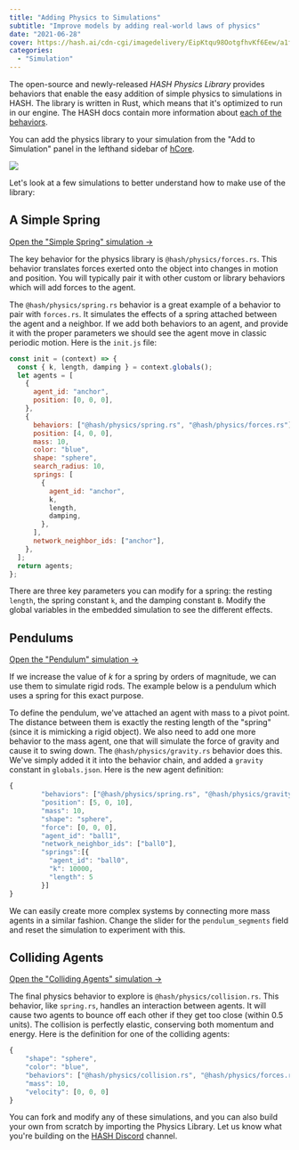 ```yaml
---
title: "Adding Physics to Simulations"
subtitle: "Improve models by adding real-world laws of physics"
date: "2021-06-28"
cover: https://hash.ai/cdn-cgi/imagedelivery/EipKtqu98OotgfhvKf6Eew/a1f0bd7b-fb28-451e-e2ef-e5a67f4e2900/public
categories:
  - "Simulation"
---
```


The open-source and newly-released _HASH Physics Library_ provides behaviors that enable the easy addition of simple physics to simulations in HASH. The library is written in Rust, which means that it's optimized to run in our engine. The HASH docs contain more information about [each of the behaviors](https://hash.dev/docs/simulations/concepts/physics).

You can add the physics library to your simulation from the "Add to Simulation" panel in the lefthand sidebar of [hCore](https://hash.ai/platform/core).

![](https://hash.ai/cdn-cgi/imagedelivery/EipKtqu98OotgfhvKf6Eew/f7930a5a-fe76-45fe-c90d-3786a15dce00/public)

Let's look at a few simulations to better understand how to make use of the library:

## A Simple Spring

[Open the "Simple Spring" simulation ->](https://simulation.hash.ai/@hash/hanging-spring)

The key behavior for the physics library is `@hash/physics/forces.rs`. This behavior translates forces exerted onto the object into changes in motion and position. You will typically pair it with other custom or library behaviors which will add forces to the agent.

The `@hash/physics/spring.rs` behavior is a great example of a behavior to pair with `forces.rs`. It simulates the effects of a spring attached between the agent and a neighbor. If we add both behaviors to an agent, and provide it with the proper parameters we should see the agent move in classic periodic motion. Here is the `init.js` file:

```javascript
const init = (context) => {
  const { k, length, damping } = context.globals();
  let agents = [
    {
      agent_id: "anchor",
      position: [0, 0, 0],
    },
    {
      behaviors: ["@hash/physics/spring.rs", "@hash/physics/forces.rs"],
      position: [4, 0, 0],
      mass: 10,
      color: "blue",
      shape: "sphere",
      search_radius: 10,
      springs: [
        {
          agent_id: "anchor",
          k,
          length,
          damping,
        },
      ],
      network_neighbor_ids: ["anchor"],
    },
  ];
  return agents;
};
```

There are three key parameters you can modify for a spring: the resting `length`, the spring constant `k`, and the damping constant `B`. Modify the global variables in the embedded simulation to see the different effects.

## Pendulums

[Open the "Pendulum" simulation ->](https://simulation.hash.ai/@hash/pendulum)

If we increase the value of _k_ for a spring by orders of magnitude, we can use them to simulate rigid rods. The example below is a pendulum which uses a spring for this exact purpose.

To define the pendulum, we've attached an agent with mass to a pivot point. The distance between them is exactly the resting length of the "spring" (since it is mimicking a rigid object). We also need to add one more behavior to the mass agent, one that will simulate the force of gravity and cause it to swing down. The `@hash/physics/gravity.rs` behavior does this. We've simply added it it into the behavior chain, and added a `gravity` constant in `globals.json`. Here is the new agent definition:

```javascript
{
        "behaviors": ["@hash/physics/spring.rs", "@hash/physics/gravity.rs", "@hash/physics/forces.rs"],
        "position": [5, 0, 10],
        "mass": 10,
        "shape": "sphere",
        "force": [0, 0, 0],
        "agent_id": "ball1",
        "network_neighbor_ids": ["ball0"],
        "springs":[{
          "agent_id": "ball0",
          "k": 10000,
          "length": 5
        }]
}
```

We can easily create more complex systems by connecting more mass agents in a similar fashion. Change the slider for the `pendulum_segments` field and reset the simulation to experiment with this.

## Colliding Agents

[Open the "Colliding Agents" simulation ->](https://simulation.hash.ai/@hash/colliding-agents)

The final physics behavior to explore is `@hash/physics/collision.rs`. This behavior, like `spring.rs`, handles an interaction between agents. It will cause two agents to bounce off each other if they get too close (within 0.5 units). The collision is perfectly elastic, conserving both momentum and energy. Here is the definition for one of the colliding agents:

```javascript
{
    "shape": "sphere",
    "color": "blue",
    "behaviors": ["@hash/physics/collision.rs", "@hash/physics/forces.rs", "custom.js"],
    "mass": 10,
    "velocity": [0, 0, 0]
}
```

You can fork and modify any of these simulations, and you can also build your own from scratch by importing the Physics Library. Let us know what you're building on the [HASH Discord](https://hash.ai/discord) channel.
